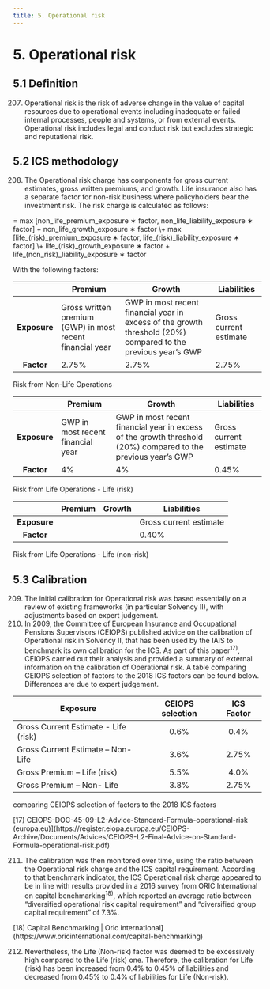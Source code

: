 ```yaml
---
title: 5. Operational risk
---
```

# 5. Operational risk

## 5.1 Definition
207. Operational risk is the risk of adverse change in the value of capital resources due to operational events including inadequate or failed internal processes, people and systems, or from external events. Operational risk includes legal and conduct risk but excludes strategic and reputational risk.

## 5.2 ICS methodology
208. The Operational risk charge has components for gross current estimates, gross written premiums, and growth. Life insurance also has a separate factor for non-risk business where policyholders bear the investment risk. The risk charge is calculated as follows:

<GMath title = "OP risk charge">
= max [non_life_premium_exposure ∗ factor, non_life_liability_exposure ∗ factor] + non_life_growth_exposure ∗ factor  
\+ max [life_(risk)_premium_exposure ∗ factor, life_(risk)_liability_exposure ∗ factor]  
\+ life_(risk)_growth_exposure ∗ factor + life_(non_risk)_liability_exposure ∗ factor
</GMath>

With the following factors:

||Premium|Growth|Liabilities|
|:--:|--|--|--|
|**Exposure**|Gross written premium (GWP) in most recent financial year|GWP in most recent financial year in excess of the growth threshold (20%) compared to the previous year’s GWP|Gross current estimate|
|**Factor**|2.75%|2.75%|2.75%|

<GCaption>Risk from Non-Life Operations</GCaption>

||Premium|Growth|Liabilities|
|:--:|--|--|--|
|**Exposure**|GWP in most recent financial year|GWP in most recent financial year in excess of the growth threshold (20%) compared to the previous year’s GWP|Gross current estimate |
|**Factor**|4%|4%|0.45%|

<GCaption>Risk from Life Operations - Life (risk)</GCaption>


||Premium|Growth|Liabilities|
|:--:|--|--|--|
|**Exposure**|||Gross current estimate|
|**Factor**|||0.40%|

<GCaption>Risk from Life Operations - Life (non-risk)</GCaption>

## 5.3 Calibration
209. The initial calibration for Operational risk was based essentially on a review of existing frameworks (in particular Solvency II), with adjustments based on expert judgement.
210. In 2009, the Committee of European Insurance and Occupational Pensions Supervisors (CEIOPS) published advice on the calibration of Operational risk in Solvency II, that has been used by the IAIS to benchmark its own calibration for the ICS. As part of this paper$^{17)}$, CEIOPS carried out their analysis and provided a summary of external information on the calibration of Operational risk. A table comparing CEIOPS selection of factors to the 2018 ICS factors can be found below. Differences are due to expert judgement.

|Exposure|CEIOPS selection|ICS Factor<GTooltipIcon desc="2018 methodology"/>|
|--|:--:|:--:|
|Gross Current Estimate - Life (risk)|0.6%<GTooltipIcon desc="Includes zero floor on technical provisions; in underlying analysis, the NL CE excluded premium liabilities."/>|0.4%|
|Gross Current Estimate – Non-Life|3.6%<GTooltipIcon desc="Includes zero floor on technical provisions; in underlying analysis, the NL CE excluded premium liabilities."/>|2.75%|
|Gross Premium – Life (risk)|5.5%<GTooltipIcon desc="Exposure is earned (not written) premium."/>|4.0%|
|Gross Premium – Non- Life|3.8%<GTooltipIcon desc="Exposure is earned (not written) premium."/>|2.75%|

<GCaption>comparing CEIOPS selection of factors to the 2018 ICS factors</GCaption>

<GCmt severity="aa">
[17) CEIOPS-DOC-45-09-L2-Advice-Standard-Formula-operational-risk (europa.eu)](https://register.eiopa.europa.eu/CEIOPS-Archive/Documents/Advices/CEIOPS-L2-Final-Advice-on-Standard-Formula-operational-risk.pdf)
</GCmt>

211. The calibration was then monitored over time, using the ratio between the Operational risk charge and the ICS capital requirement. According to that benchmark indicator, the ICS Operational risk charge appeared to be in line with results provided in a 2016 survey from ORIC International on capital benchmarking$^{18)}$, which reported an average ratio between “diversified operational risk capital requirement” and “diversified group capital requirement” of 7.3%.

<GCmt severity="aa">
[18) Capital Benchmarking | Oric international](https://www.oricinternational.com/capital-benchmarking)
</GCmt>

212. Nevertheless, the Life (Non-risk) factor was deemed to be excessively high compared to the Life (risk) one. Therefore, the calibration for Life (risk) has been increased from 0.4% to 0.45% of liabilities and decreased from 0.45% to 0.4% of liabilities for Life (Non-risk).
